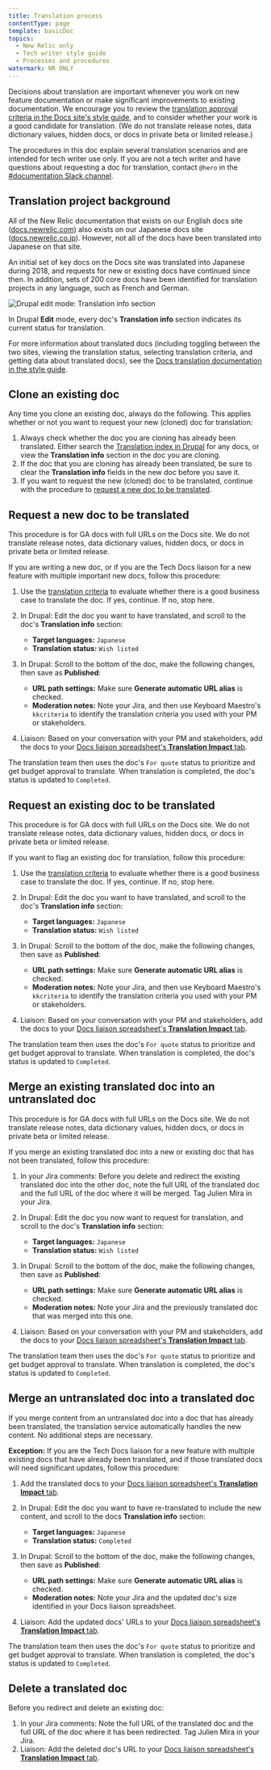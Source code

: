 ```yaml
---
title: Translation process
contentType: page
template: basicDoc
topics:
  - New Relic only
  - Tech writer style guide
  - Processes and procedures
watermark: NR ONLY
---
```


Decisions about translation are important whenever you work on new feature documentation or make significant improvements to existing documentation. We encourage you to review the [translation approval criteria in the Docs site's style guide](/docs/new-relic-only/basic-style-guide/writing-guidelines/docs-translation#request-translation), and to consider whether your work is a good candidate for translation. (We do not translate release notes, data dictionary values, hidden docs, or docs in private beta or limited release.)

The procedures in this doc explain several translation scenarios and are intended for tech writer use only. If you are not a tech writer and have questions about requesting a doc for translation, contact `@hero` in the [#documentation Slack channel](https://app.slack.com/client/T02D34WJD/C0DSGL3FZ).

## Translation project background

All of the New Relic documentation that exists on our English docs site ([docs.newrelic.com](https://docs.newrelic.com)) also exists on our Japanese docs site ([docs.newrelic.co.jp](https://docs.newrelic.co.jp)). However, not all of the docs have been translated into Japanese on that site.

An initial set of key docs on the Docs site was translated into Japanese during 2018, and requests for new or existing docs have continued since then. In addition, sets of 200 core docs have been identified for translation projects in any language, such as French and German.

![Drupal edit mode: Translation info section](./images/translation-info.png "Drupal edit mode: Translation info section")

In Drupal **Edit** mode, every doc's **Translation info** section indicates its current status for translation.

For more information about translated docs (including toggling between the two sites, viewing the translation status, selecting translation criteria, and getting data about translated docs), see the [Docs translation documentation in the style guide](/docs/new-relic-only/basic-style-guide/writing-guidelines/docs-translation).

## Clone an existing doc

Any time you clone an existing doc, always do the following. This applies whether or not you want to request your new (cloned) doc for translation:

1. Always check whether the doc you are cloning has already been translated. Either search the [Translation index in Drupal](https://docs.newrelic.com/admin/workbench/translation-index) for any docs, or view the **Translation info** section in the doc you are cloning.
2. If the doc that you are cloning has already been translated, be sure to clear the **Translation info** fields in the new doc before you save it.
3. If you want to request the new (cloned) doc to be translated, continue with the procedure to [request a new doc to be translated](#new-translation).

## Request a new doc to be translated

This procedure is for GA docs with full URLs on the Docs site. We do not translate release notes, data dictionary values, hidden docs, or docs in private beta or limited release.

If you are writing a new doc, or if you are the Tech Docs liaison for a new feature with multiple important new docs, follow this procedure:

1. Use the [translation criteria](/docs/new-relic-only/basic-style-guide/writing-guidelines/docs-translation#request-translation) to evaluate whether there is a good business case to translate the doc. If yes, continue. If no, stop here.
2. In Drupal: Edit the doc you want to have translated, and scroll to the doc's **Translation info** section:

   * **Target languages:** `Japanese`
   * **Translation status:** `Wish listed`
3. In Drupal: Scroll to the bottom of the doc, make the following changes, then save as **Published**:

   * **URL path settings:** Make sure **Generate automatic URL alias** is checked.
   * **Moderation notes:** Note your Jira, and then use Keyboard Maestro's `kkcriteria` to identify the translation criteria you used with your PM or stakeholders.
4. Liaison: Based on your conversation with your PM and stakeholders, add the docs to your [Docs liaison spreadsheet's **Translation Impact** tab](https://docs.google.com/spreadsheets/d/1CjFl1_FpzW47KbGVeLynlQ4mZ9KERV4R2OdxWOSYRiY/edit#gid=1415803267).

The translation team then uses the doc's `For quote` status to prioritize and get budget approval to translate. When translation is completed, the doc's status is updated to `Completed`.

## Request an existing doc to be translated

This procedure is for GA docs with full URLs on the Docs site. We do not translate release notes, data dictionary values, hidden docs, or docs in private beta or limited release.

If you want to flag an existing doc for translation, follow this procedure:

1. Use the [translation criteria](/docs/new-relic-only/basic-style-guide/writing-guidelines/docs-translation#request-translation) to evaluate whether there is a good business case to translate the doc. If yes, continue. If no, stop here.
2. In Drupal: Edit the doc you want to have translated, and scroll to the doc's **Translation info** section:

   * **Target languages:** `Japanese`
   * **Translation status:** `Wish listed`
3. In Drupal: Scroll to the bottom of the doc, make the following changes, then save as **Published**:

   * **URL path settings:** Make sure **Generate automatic URL alias** is checked.
   * **Moderation notes:** Note your Jira, and then use Keyboard Maestro's `kkcriteria` to identify the translation criteria you used with your PM or stakeholders.
4. Liaison: Based on your conversation with your PM and stakeholders, add the docs to your [Docs liaison spreadsheet's **Translation Impact** tab](https://docs.google.com/spreadsheets/d/1CjFl1_FpzW47KbGVeLynlQ4mZ9KERV4R2OdxWOSYRiY/edit#gid=1415803267).

The translation team then uses the doc's `For quote` status to prioritize and get budget approval to translate. When translation is completed, the doc's status is updated to `Completed`.

## Merge an existing translated doc into an untranslated doc

This procedure is for GA docs with full URLs on the Docs site. We do not translate release notes, data dictionary values, hidden docs, or docs in private beta or limited release.

If you merge an existing translated doc into a new or existing doc that has not been translated, follow this procedure:

1. In your Jira comments: Before you delete and redirect the existing translated doc into the other doc, note the full URL of the translated doc and the full URL of the doc where it will be merged. Tag Julien Mira in your Jira.
2. In Drupal: Edit the doc you now want to request for translation, and scroll to the doc's **Translation info** section:

   * **Target languages:** `Japanese`
   * **Translation status:** `Wish listed`
3. In Drupal: Scroll to the bottom of the doc, make the following changes, then save as **Published**:

   * **URL path settings:** Make sure **Generate automatic URL alias** is checked.
   * **Moderation notes:** Note your Jira and the previously translated doc that was merged into this one.
4. Liaison: Based on your conversation with your PM and stakeholders, add the docs to your [Docs liaison spreadsheet's **Translation Impact** tab](https://docs.google.com/spreadsheets/d/1CjFl1_FpzW47KbGVeLynlQ4mZ9KERV4R2OdxWOSYRiY/edit#gid=1415803267).

The translation team then uses the doc's `For quote` status to prioritize and get budget approval to translate. When translation is completed, the doc's status is updated to `Completed`.

## Merge an untranslated doc into a translated doc

If you merge content from an untranslated doc into a doc that has already been translated, the translation service automatically handles the new content. No additional steps are necessary.

**Exception:** If you are the Tech Docs liaison for a new feature with multiple existing docs that have already been translated, and if those translated docs will need significant updates, follow this procedure:

1. Add the translated docs to your [Docs liaison spreadsheet's **Translation Impact** tab](https://docs.google.com/spreadsheets/d/1CjFl1_FpzW47KbGVeLynlQ4mZ9KERV4R2OdxWOSYRiY/edit#gid=1415803267).
2. In Drupal: Edit the doc you want to have re-translated to include the new content, and scroll to the docs **Translation info** section:

   * **Target languages:** `Japanese`
   * **Translation status:** `Completed`
3. In Drupal: Scroll to the bottom of the doc, make the following changes, then save as **Published**:

   * **URL path settings:** Make sure **Generate automatic URL alias** is checked.
   * **Moderation notes:** Note your Jira and the updated doc's size identified in your Docs liaison spreadsheet.
4. Liaison: Add the updated docs' URLs to your [Docs liaison spreadsheet's **Translation Impact** tab](https://docs.google.com/spreadsheets/d/1CjFl1_FpzW47KbGVeLynlQ4mZ9KERV4R2OdxWOSYRiY/edit#gid=1415803267).

The translation team then uses the doc's `For quote` status to prioritize and get budget approval to translate. When translation is completed, the doc's status is updated to `Completed`.

## Delete a translated doc

Before you redirect and delete an existing doc:

1. In your Jira comments: Note the full URL of the translated doc and the full URL of the doc where it has been redirected. Tag Julien Mira in your Jira.
2. Liaison: Add the deleted doc's URL to your [Docs liaison spreadsheet's **Translation Impact** tab](https://docs.google.com/spreadsheets/d/1CjFl1_FpzW47KbGVeLynlQ4mZ9KERV4R2OdxWOSYRiY/edit#gid=1415803267).
